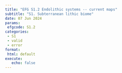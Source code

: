 ```yaml
---
title: "EFG S1.2 Endolithic systems -- current maps"
subtitle: "S1. Subterranean lithic biome"
date: 07 Jun 2024
params:
 efgcode: S1.2
categories:
 - S1
 - valid
 - error
format:
 html: default
execute:
   echo: false
---
```


